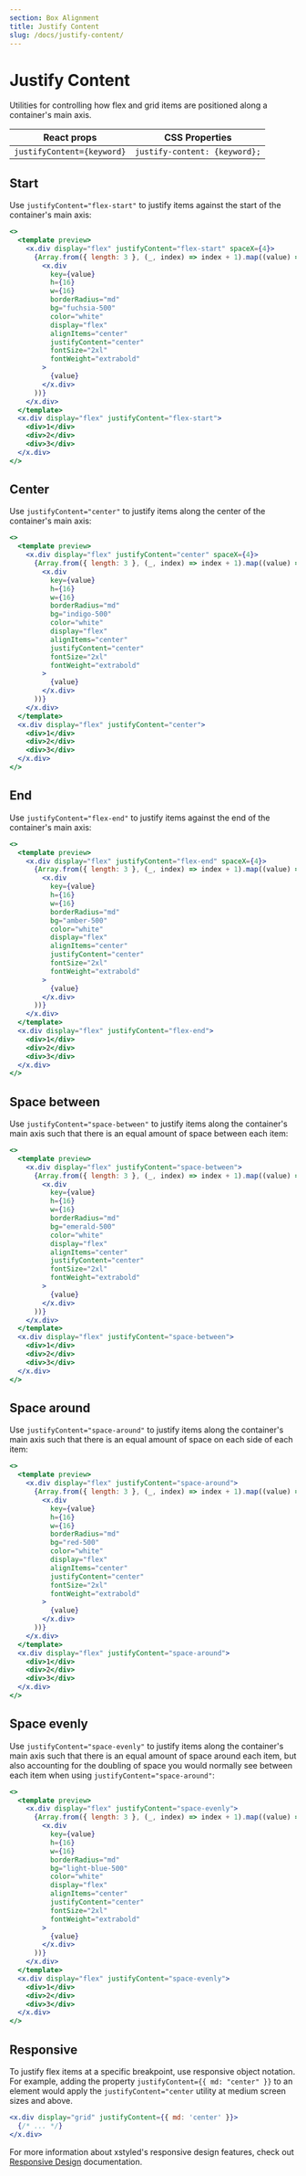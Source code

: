 ```yaml
---
section: Box Alignment
title: Justify Content
slug: /docs/justify-content/
---
```


# Justify Content

Utilities for controlling how flex and grid items are positioned along a container's main axis.

| React props                | CSS Properties                |
| -------------------------- | ----------------------------- |
| `justifyContent={keyword}` | `justify-content: {keyword};` |

## Start

Use `justifyContent="flex-start"` to justify items against the start of the container's main axis:

```jsx preview color=fuchsia
<>
  <template preview>
    <x.div display="flex" justifyContent="flex-start" spaceX={4}>
      {Array.from({ length: 3 }, (_, index) => index + 1).map((value) => (
        <x.div
          key={value}
          h={16}
          w={16}
          borderRadius="md"
          bg="fuchsia-500"
          color="white"
          display="flex"
          alignItems="center"
          justifyContent="center"
          fontSize="2xl"
          fontWeight="extrabold"
        >
          {value}
        </x.div>
      ))}
    </x.div>
  </template>
  <x.div display="flex" justifyContent="flex-start">
    <div>1</div>
    <div>2</div>
    <div>3</div>
  </x.div>
</>
```

## Center

Use `justifyContent="center"` to justify items along the center of the container's main axis:

```jsx preview color=indigo
<>
  <template preview>
    <x.div display="flex" justifyContent="center" spaceX={4}>
      {Array.from({ length: 3 }, (_, index) => index + 1).map((value) => (
        <x.div
          key={value}
          h={16}
          w={16}
          borderRadius="md"
          bg="indigo-500"
          color="white"
          display="flex"
          alignItems="center"
          justifyContent="center"
          fontSize="2xl"
          fontWeight="extrabold"
        >
          {value}
        </x.div>
      ))}
    </x.div>
  </template>
  <x.div display="flex" justifyContent="center">
    <div>1</div>
    <div>2</div>
    <div>3</div>
  </x.div>
</>
```

## End

Use `justifyContent="flex-end"` to justify items against the end of the container's main axis:

```jsx preview color=amber
<>
  <template preview>
    <x.div display="flex" justifyContent="flex-end" spaceX={4}>
      {Array.from({ length: 3 }, (_, index) => index + 1).map((value) => (
        <x.div
          key={value}
          h={16}
          w={16}
          borderRadius="md"
          bg="amber-500"
          color="white"
          display="flex"
          alignItems="center"
          justifyContent="center"
          fontSize="2xl"
          fontWeight="extrabold"
        >
          {value}
        </x.div>
      ))}
    </x.div>
  </template>
  <x.div display="flex" justifyContent="flex-end">
    <div>1</div>
    <div>2</div>
    <div>3</div>
  </x.div>
</>
```

## Space between

Use `justifyContent="space-between"` to justify items along the container's main axis such that there is an equal amount of space between each item:

```jsx preview color=emerald
<>
  <template preview>
    <x.div display="flex" justifyContent="space-between">
      {Array.from({ length: 3 }, (_, index) => index + 1).map((value) => (
        <x.div
          key={value}
          h={16}
          w={16}
          borderRadius="md"
          bg="emerald-500"
          color="white"
          display="flex"
          alignItems="center"
          justifyContent="center"
          fontSize="2xl"
          fontWeight="extrabold"
        >
          {value}
        </x.div>
      ))}
    </x.div>
  </template>
  <x.div display="flex" justifyContent="space-between">
    <div>1</div>
    <div>2</div>
    <div>3</div>
  </x.div>
</>
```

## Space around

Use `justifyContent="space-around"` to justify items along the container's main axis such that there is an equal amount of space on each side of each item:

```jsx preview color=red
<>
  <template preview>
    <x.div display="flex" justifyContent="space-around">
      {Array.from({ length: 3 }, (_, index) => index + 1).map((value) => (
        <x.div
          key={value}
          h={16}
          w={16}
          borderRadius="md"
          bg="red-500"
          color="white"
          display="flex"
          alignItems="center"
          justifyContent="center"
          fontSize="2xl"
          fontWeight="extrabold"
        >
          {value}
        </x.div>
      ))}
    </x.div>
  </template>
  <x.div display="flex" justifyContent="space-around">
    <div>1</div>
    <div>2</div>
    <div>3</div>
  </x.div>
</>
```

## Space evenly

Use `justifyContent="space-evenly"` to justify items along the container's main axis such that there is an equal amount of space around each item, but also accounting for the doubling of space you would normally see between each item when using `justifyContent="space-around"`:

```jsx preview color=light-blue
<>
  <template preview>
    <x.div display="flex" justifyContent="space-evenly">
      {Array.from({ length: 3 }, (_, index) => index + 1).map((value) => (
        <x.div
          key={value}
          h={16}
          w={16}
          borderRadius="md"
          bg="light-blue-500"
          color="white"
          display="flex"
          alignItems="center"
          justifyContent="center"
          fontSize="2xl"
          fontWeight="extrabold"
        >
          {value}
        </x.div>
      ))}
    </x.div>
  </template>
  <x.div display="flex" justifyContent="space-evenly">
    <div>1</div>
    <div>2</div>
    <div>3</div>
  </x.div>
</>
```

## Responsive

To justify flex items at a specific breakpoint, use responsive object notation. For example, adding the property `justifyContent={{ md: "center" }}` to an element would apply the `justifyContent="center` utility at medium screen sizes and above.

```jsx
<x.div display="grid" justifyContent={{ md: 'center' }}>
  {/* ... */}
</x.div>
```

For more information about xstyled's responsive design features, check out [Responsive Design](@TODO-link) documentation.
